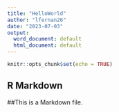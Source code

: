 ```yaml
---
title: "HelloWorld"
author: "lfernan26"
date: "2023-07-03"
output:
  word_document: default
  html_document: default
---
```


```r
knitr::opts_chunk$set(echo = TRUE)
```

## R Markdown

##This is a Markdown file.
